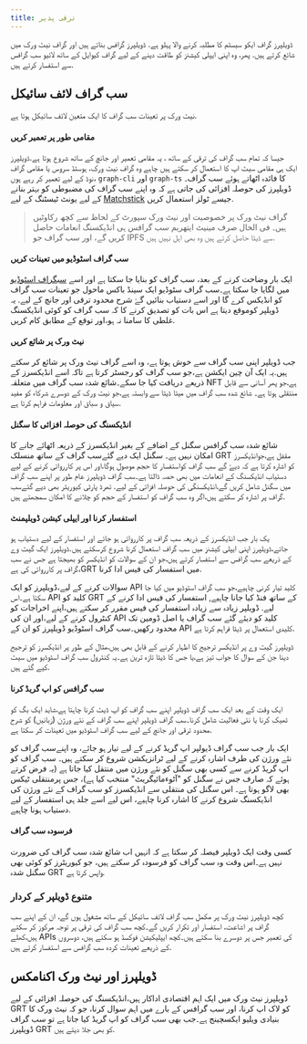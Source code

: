```yaml
---
title: ترقی پذیر
---
```


ڈویلپرز گراف ایکو سیسٹم کا مطلبہ کرنے والا پہلو ہے. ڈویلپرز گرافس بناتے ہیں اور گراف نیٹ ورک میں شائع کرتے ہیں. پھر، وہ اپنی ایپلی کیشنز کو طاقت دینے کے لیے گراف کیوایل کے ساتھ لائیو سب گرافس سے استفسار کرتے ہیں.

## سب گراف لائف سائیکل

نیٹ ورک پر تعینات سب گراف کا ایک متعین لائف سائیکل ہوتا ہے.

#### مقامی طور پر تعمیر کریں

جیسا کہ تمام سب گراف کی ترقی کے ساتھ ، یہ مقامی تعمیر اور جانچ کے ساتھ شروع ہوتا ہے.ڈویلپرز ایک ہی مقامی سیٹ اپ کا استعمال کر سکتے ہیں چاہے وہ گراف نیٹ ورک، ہوسٹڈ سروس یا مقامی گراف نوڈ کے لیے تعمیر کر رہے ہوں، `graph-cli` اور `graph-ts` کا فائدہ اٹھاتے ہوئے سب گراف۔ ڈویلپرز کی حوصلہ افزائی کی جاتی ہے کہ وہ اپنے سب گراف کی مضبوطی کو بہتر بنانے کے لیے یونٹ ٹیسٹنگ کے لیے [Matchstick](https://github.com/LimeChain/matchstick) جیسے ٹولز استعمال کریں.

> گراف نیٹ ورک پر خصوصیت اور نیٹ ورک سپورٹ کے لحاظ سے کچھ رکاوٹیں ہیں۔ فی الحال صرف مینیٹ ایتھریم سب گرافس ہی انڈیکسنگ انعامات حاصل کریں گے، اور سب گراف جو IPFS سے ڈیٹا حاصل کرتے ہیں وہ بھی اہل نہیں ہیں.

#### سب گراف اسٹوڈیو میں تعینات کریں

ایک بار وضاحت کرنے کے بعد، سب گراف کو بنایا جا سکتا ہے اور اسے [سبگراف اسٹوڈیو](https://thegraph.com/docs/en/deploying/subgraph-studio-faqs/) میں لگایا جا سکتا ہے۔سب گراف سٹوڈیو ایک سینڈ باکس ماحول جو تعینات سب گراف کو انڈیکس کرے گا اور اسے دستیاب بنائیں گۓ شرح محدود ترقی اور جانچ کے لیے. یہ ڈویلپر کوموقع دیتا ہے اس بات کو تصدیق کرنے کا کہ سب گراف کو کوئی انڈیکسنگ غلطی کا سامنا نہ ہو،اور توقع کے مطابق کام کریں.

#### نیٹ ورک پر شائع کریں

جب ڈویلپر اپنی سب گراف سے خوش ہوتا ہے، وہ اسے گراف نیٹ ورک پر شائع کر سکتے ہیں.یہ ایک آن چین ایکشن ہے،جو سب گراف کو رجسٹر کرتا ہے تاکہ اسے انڈیکسرز کے ذریعے دریافت کیا جا سکے۔شائع شدہ سب گراف میں متعلقہ NFT ہے،جو پھر آسانی سے قابل منتقلی ہوتا ہے۔ شائع شدہ سب گراف میں میٹا ڈیٹا سے وابستہ ہے،جو نیٹ ورک کے دوسرے شرکاء کو مفید سیاق و سباق اور معلومات فراہم کرتا ہے.

#### انڈیکسنگ کی حوصلہ افزائی کا سگنل

شائع شدہ سب گرافس سگنل کے اضافے کے بغیر انڈیکسرز کے ذریعہ اٹھائے جانے کا امکان نہیں ہے۔ سگنل ایک دیے گئےسب گراف کے ساتھ منسلک GRT مقفل ہے،جوانڈیکسرز کو اشارہ کرتا ہے کہ دیۓ گے سب گراف کواستفسار کا حجم موصول ہوگا،اور اس پر کارروائی کرنے کے لیے دستیاب انڈیکسنگ کے انعامات میں بھی حصہ ڈالتا ہے۔سب گراف ڈویلپرز عام طور پر اپنے سب گراف میں سگنل شامل کریں گے،انڈیکسنگی کی حوصلہ افزائی کے لیے. تھرڈ پارٹی کیوریٹر بھی دیے گئےسب گراف پر اشارہ کر سکتے ہیں،اگر وہ سب گراف کو استفسار کے حجم کو چلانے کا امکان سمجھتے ہیں.

#### استفسار کرنا اور ایپلی کیشن ڈویلپمنٹ

یک بار جب انڈیکسرز کے ذریعہ سب گراف پر کارروائی ہو جائے اور استفسار کے لیے دستیاب ہو جائے،ڈویلپرز اپنی ایپلی کیشنز میں سب گراف استعمال کرنا شروع کرسکتے ہیں.ڈویلپرز ایک گیٹ وے کے ذریعے سب گرافس سے استفسار کرتے ہیں،جو ان کے سوالات کو انڈیکسر کو بھیجتا ہے جس نے سب گراف پر کارروائی کی ہے،GRT میں استفسار کی فیس ادا کرنا.

سوالات کرنے کے لیے،ڈویلپرز کو ایک API کلید تیار کرنی چاہیے،جو سب گراف اسٹوڈیو میں کیا جا سکتا ہے۔اس API کلید کو GRT کے ساتھ فنڈ کیا جانا چاہیے, استفسار کی فیس ادا کرنے کے لیے. ڈویلپر زیادہ سے زیادہ استفسار کی فیس مقرر کر سکتے ہیں،اپنے اخراجات کو کنٹرول کرنے کے لیے،اور ان کی API کلید کو دیئے گئے سب گراف یا اصل ڈومین تک محدود رکھیں۔سب گراف اسٹوڈیو ڈویلپرز کو ان کے API کلیدی استعمال پر ڈیٹا فراہم کرتا ہے.

ڈویلپرز گیٹ وے پر انڈیکسر ترجیح کا اظہار کرنے کے قابل بھی ہیں،مثال کے طور پر انڈیکسرز کو ترجیح دینا جن کے سوال کا جواب تیز ہے،یا جس کا ڈیٹا تازہ ترین ہے۔یہ کنٹرول سب گراف اسٹوڈیو میں سیٹ کیے گئے ہیں.

#### سب گرافس کو اپ گریڈ کرنا

ایک وقت کے بعد ایک سب گراف ڈویلپر اپنے سب گراف کو اپ ڈیٹ کرنا چاہتا ہے،شاید ایک بگ کو ٹھیک کرنا یا نئی فعالیت شامل کرنا۔سب گراف ڈویلپر اپنے سب گراف کے نئے ورژن (زبانیں) کو شرح محدود ترقی اور جانچ کے لیے سب گراف اسٹوڈیو میں تعینات کر سکتا ہے.

ایک بار جب سب گراف ڈیولپر اپ گریڈ کرنے کے لیے تیار ہو جائے، وہ اپنےسب گراف کو نئے ورژن کی طرف اشارہ کرنے کے لیے ٹرانزیکشن شروع کر سکتے ہیں۔ سب گراف کو اپ گریڈ کرنے سے کسی بھی سگنل کو نئے ورژن میں منتقل کیا جاتا ہے (یہ فرض کرتے ہوئے کہ صارف جس نے سگنل کو "آٹوءمائیگریٹ" منتخب کیا ہے)، جس پرمنتقلی ٹیکس بھی لاگو ہوتا ہے۔ اس سگنل کی منتقلی سے انڈیکسرز کو سب گراف کے نئے ورژن کی انڈیکسنگ شروع کرنے کا اشارہ کرنا چاہیے، اس لیے اسے جلد ہی استفسار کے لیے دستیاب ہونا چاہیے.

#### فرسودہ سب گراف

کسی وقت ایک ڈویلپر فیصلہ کر سکتا ہے کہ انہیں اب شائع شدہ سب گراف کی ضرورت نہیں ہے۔اس وقت وہ سب گراف کو فرسودہ کر سکتے ہیں، جو کیوریٹرز کو کوئی بھی سگنل شدہ GRT واپس کرتا ہے.

### متنوع ڈویلپر کے کردار

کچھ ڈویلپرز نیٹ ورک پر مکمل سب گراف لائف سائیکل کے ساتھ مشغول ہوں گے، ان کے اپنے سب گراف پر اشاعت، استفسار اور تکرار کریں گے۔کچھ سب گراف کی ترقی پر توجہ مرکوز کر سکتے ہیں،کھلے APIs کی تعمیر جس پر دوسرے بنا سکتے ہیں۔کچھ ایپلیکیشن فوکسڈ ہو سکتے ہیں، دوسروں کے ذریعے تعینات کردہ سب گرافس سے استفسار کرتے ہیں.

## ڈویلپرز اور نیٹ ورک اکنامکس

ڈویلپرز نیٹ ورک میں ایک اہم اقتصادی اداکار ہیں،انڈیکسنگ کی حوصلہ افزائی کے لیے GRT کو لاک اپ کرنا، اور سب گرافس کے بارے میں اہم سوال کرنا، جو کہ نیٹ ورک کا بنیادی ویلیو ایکسچینج ہے۔جب بھی سب گراف کو اپ گریڈ کیا جاتا ہے تو سب گراف ڈویلپرز GRT کو بھی جلا دیتے ہیں.

